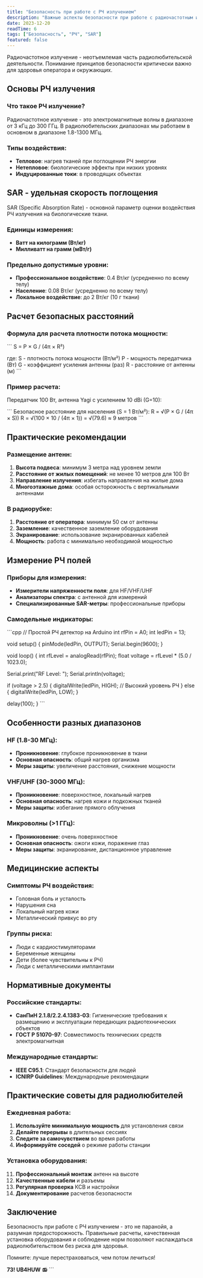 ```yaml
---
title: "Безопасность при работе с РЧ излучением"
description: "Важные аспекты безопасности при работе с радиочастотным излучением. SAR, расчет безопасных расстояний."
date: 2023-12-20
readTime: 6
tags: ["Безопасность", "РЧ", "SAR"]
featured: false
---
```

Радиочастотное излучение - неотъемлемая часть радиолюбительской деятельности. Понимание принципов безопасности критически важно для здоровья оператора и окружающих.

## Основы РЧ излучения

### Что такое РЧ излучение?
Радиочастотное излучение - это электромагнитные волны в диапазоне от 3 кГц до 300 ГГц. В радиолюбительских диапазонах мы работаем в основном в диапазоне 1.8-1300 МГц.

### Типы воздействия:
- **Тепловое**: нагрев тканей при поглощении РЧ энергии
- **Нетепловое**: биологические эффекты при низких уровнях
- **Индуцированные токи**: в проводящих объектах

## SAR - удельная скорость поглощения

SAR (Specific Absorption Rate) - основной параметр оценки воздействия РЧ излучения на биологические ткани.

### Единицы измерения:
- **Ватт на килограмм (Вт/кг)**
- **Милливатт на грамм (мВт/г)**

### Предельно допустимые уровни:
- **Профессиональное воздействие**: 0.4 Вт/кг (усредненно по всему телу)
- **Население**: 0.08 Вт/кг (усредненно по всему телу)
- **Локальное воздействие**: до 2 Вт/кг (10 г ткани)

## Расчет безопасных расстояний

### Формула для расчета плотности потока мощности:

\`\`\`
S = P × G / (4π × R²)

где:
S - плотность потока мощности (Вт/м²)
P - мощность передатчика (Вт)
G - коэффициент усиления антенны (раз)
R - расстояние от антенны (м)
\`\`\`

### Пример расчета:
Передатчик 100 Вт, антенна Yagi с усилением 10 dBi (G=10):

\`\`\`
Безопасное расстояние для населения (S = 1 Вт/м²):
R = √(P × G / (4π × S))
R = √(100 × 10 / (4π × 1)) = √(79.6) ≈ 9 метров
\`\`\`

## Практические рекомендации

### Размещение антенн:
1. **Высота подвеса**: минимум 3 метра над уровнем земли
2. **Расстояние от жилых помещений**: не менее 10 метров для 100 Вт
3. **Направление излучения**: избегать направления на жилые дома
4. **Многоэтажные дома**: особая осторожность с вертикальными антеннами

### В радиорубке:
1. **Расстояние от оператора**: минимум 50 см от антенны
2. **Заземление**: качественное заземление оборудования
3. **Экранирование**: использование экранированных кабелей
4. **Мощность**: работа с минимально необходимой мощностью

## Измерение РЧ полей

### Приборы для измерения:
- **Измерители напряженности поля**: для HF/VHF/UHF
- **Анализаторы спектра**: с антенной для измерений
- **Специализированные SAR-метры**: профессиональные приборы

### Самодельные индикаторы:
\`\`\`cpp
// Простой РЧ детектор на Arduino
int rfPin = A0;
int ledPin = 13;

void setup() {
  pinMode(ledPin, OUTPUT);
  Serial.begin(9600);
}

void loop() {
  int rfLevel = analogRead(rfPin);
  float voltage = rfLevel * (5.0 / 1023.0);
  
  Serial.print("RF Level: ");
  Serial.println(voltage);
  
  if (voltage > 2.5) {
    digitalWrite(ledPin, HIGH); // Высокий уровень РЧ
  } else {
    digitalWrite(ledPin, LOW);
  }
  
  delay(100);
}
\`\`\`

## Особенности разных диапазонов

### HF (1.8-30 МГц):
- **Проникновение**: глубокое проникновение в ткани
- **Основная опасность**: общий нагрев организма
- **Меры защиты**: увеличение расстояния, снижение мощности

### VHF/UHF (30-3000 МГц):
- **Проникновение**: поверхностное, локальный нагрев
- **Основная опасность**: нагрев кожи и подкожных тканей
- **Меры защиты**: избегание прямого облучения

### Микроволны (>1 ГГц):
- **Проникновение**: очень поверхностное
- **Основная опасность**: ожоги кожи, поражение глаз
- **Меры защиты**: экранирование, дистанционное управление

## Медицинские аспекты

### Симптомы РЧ воздействия:
- Головная боль и усталость
- Нарушения сна
- Локальный нагрев кожи
- Металлический привкус во рту

### Группы риска:
- Люди с кардиостимуляторами
- Беременные женщины
- Дети (более чувствительны к РЧ)
- Люди с металлическими имплантами

## Нормативные документы

### Российские стандарты:
- **СанПиН 2.1.8/2.2.4.1383-03**: Гигиенические требования к размещению и эксплуатации передающих радиотехнических объектов
- **ГОСТ Р 51070-97**: Совместимость технических средств электромагнитная

### Международные стандарты:
- **IEEE C95.1**: Стандарт безопасности для людей
- **ICNIRP Guidelines**: Международные рекомендации

## Практические советы для радиолюбителей

### Ежедневная работа:
1. **Используйте минимальную мощность** для установления связи
2. **Делайте перерывы** в длительных сессиях
3. **Следите за самочувствием** во время работы
4. **Информируйте соседей** о режиме работы станции

### Установка оборудования:
11. **Профессиональный монтаж** антенн на высоте
12. **Качественные кабели** и разъемы
13. **Регулярная проверка** КСВ и настройки
14. **Документирование** расчетов безопасности

## Заключение

Безопасность при работе с РЧ излучением - это не паранойя, а разумная предосторожность. Правильные расчеты, качественная установка оборудования и соблюдение норм позволяют наслаждаться радиолюбительством без риска для здоровья.

Помните: лучше перестраховаться, чем потом лечиться!

**73! UB4HUW** 📻
\`\`\`
